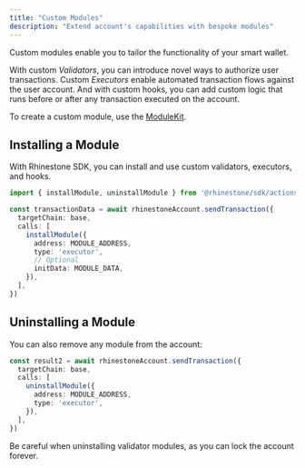 ```yaml
---
title: "Custom Modules"
description: "Extend account's capabilities with bespoke modules"
---
```


Custom modules enable you to tailor the functionality of your smart wallet.

With custom *Validators*, you can introduce novel ways to authorize user transactions. Custom *Executors* enable automated transaction flows against the user account. And with custom hooks, you can add custom logic that runs before or after any transaction executed on the account.

To create a custom module, use the [ModuleKit](../../build-modules/overview).

## Installing a Module

With Rhinestone SDK, you can install and use custom validators, executors, and hooks.

```ts
import { installModule, uninstallModule } from '@rhinestone/sdk/actions'

const transactionData = await rhinestoneAccount.sendTransaction({
  targetChain: base,
  calls: [
    installModule({
      address: MODULE_ADDRESS,
      type: 'executor',
      // Optional
      initData: MODULE_DATA,
    }),
  ],
})
```

## Uninstalling a Module

You can also remove any module from the account:

```ts
const result2 = await rhinestoneAccount.sendTransaction({
  targetChain: base,
  calls: [
    uninstallModule({
      address: MODULE_ADDRESS,
      type: 'executor',
    }),
  ],
})
```

<Warning>Be careful when uninstalling validator modules, as you can lock the account forever.</Warning>
